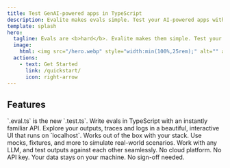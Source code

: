 ```yaml
---
title: Test GenAI-powered apps in TypeScript
description: Evalite makes evals simple. Test your AI-powered apps with a local dev server. No API key required.
template: splash
hero:
  tagline: Evals are <b>hard</b>. Evalite makes them simple. Test your AI-powered apps with a local dev server. No API key required.
  image:
    html: <img src="/hero.webp" style="width:min(100%,25rem);" alt="" aria-hidden="true" loading="eager" />
  actions:
    - text: Get Started
      link: /quickstart/
      icon: right-arrow
---
```



## Features

<CardGrid stagger>
  <Card title="Just A Test Runner" icon="laptop">
    `.eval.ts` is the new `.test.ts`. Write evals in TypeScript with an
    instantly familiar API.
  </Card>
  <Card title="Instant Feedback" icon="rocket">
    Explore your outputs, traces and logs in a beautiful, interactive UI that
    runs on `localhost`.
  </Card>
  <Card title="Built on Vitest" icon="laptop">
    Works out of the box with your stack. Use mocks, fixtures, and more to
    simulate real-world scenarios.
  </Card>
  <Card title="No Vendor Lock-In" icon="puzzle">
    Work with any LLM, and test outputs against each other seamlessly.
  </Card>
  <Card title="Put Away Your Credit Card" icon="approve-check-circle">
    No cloud platform. No API key. Your data stays on your machine. No sign-off
    needed.
  </Card>
</CardGrid>
